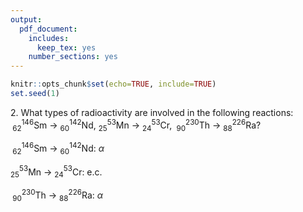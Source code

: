 ```yaml
---
output:
  pdf_document:
    includes:
      keep_tex: yes
    number_sections: yes
---
```


```r
knitr::opts_chunk$set(echo=TRUE, include=TRUE)
set.seed(1)
```
\newif\ifsol
\soltrue
\pagestyle{empty}
2\. What types of radioactivity are involved in the following
reactions: ${}^{146}_{~62}$Sm $\rightarrow$ ${}^{142}_{60}$Nd,
${}^{53}_{25}$Mn $\rightarrow$ ${}^{53}_{24}$Cr, ${}^{230}_{~90}$Th
$\rightarrow$ ${}^{226}_{88}$Ra?

   \ifsol
   ${}^{146}_{~62}$Sm $\rightarrow$ ${}^{142}_{60}$Nd: $\alpha$

   ${}^{53}_{25}$Mn $\rightarrow$ ${}^{53}_{24}$Cr: e.c.

   ${}^{230}_{~90}$Th $\rightarrow$ ${}^{226}_{88}$Ra: $\alpha$
   \fi
